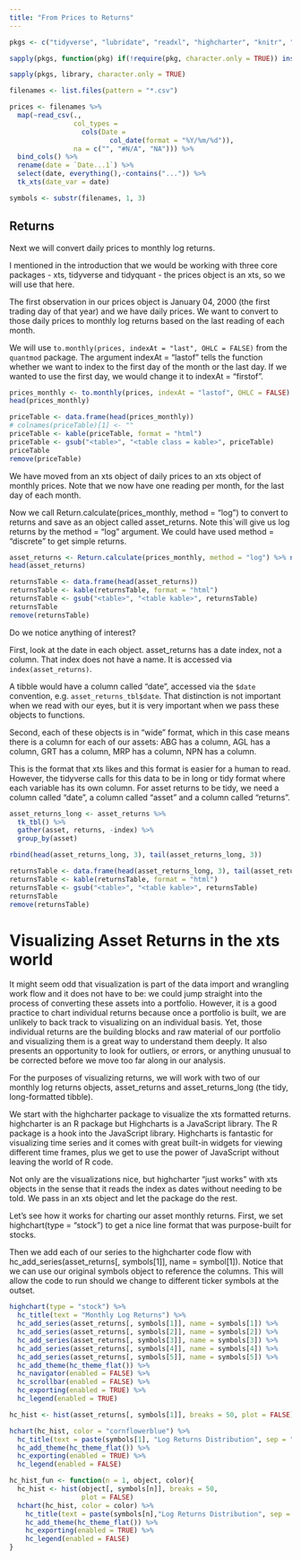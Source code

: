 ```yaml
---
title: "From Prices to Returns"
---
```


```r
pkgs <- c("tidyverse", "lubridate", "readxl", "highcharter", "knitr", "tidyquant", "timetk", "tibbletime", "quantmod", "PerformanceAnalytics", "scales")

sapply(pkgs, function(pkg) if(!require(pkg, character.only = TRUE)) install.packages(pkg, repos = "https://cloud.r-project.org/"))

sapply(pkgs, library, character.only = TRUE)

filenames <- list.files(pattern = "*.csv")

prices <- filenames %>%
  map(~read_csv(.,
                col_types =
                  cols(Date =
                         col_date(format = "%Y/%m/%d")),
                na = c("", "#N/A", "NA"))) %>%
  bind_cols() %>%
  rename(date = `Date...1`) %>%
  select(date, everything(),-contains("...")) %>%
  tk_xts(date_var = date)

symbols <- substr(filenames, 1, 3)
```

## Returns

Next we will convert daily prices to monthly log returns.

I mentioned in the introduction that we would be working with three core packages - xts, tidyverse and tidyquant - the prices object is an xts, so we will use that here.

The first observation in our prices object is January 04, 2000 (the first trading day of that year) and we have daily prices. We want to convert to those daily prices to monthly log returns based on the last reading of each month.

We will use `to.monthly(prices, indexAt = "last", OHLC = FALSE)` from the `quantmod` package. The argument indexAt = "lastof" tells the function whether we want to index to the first day of the month or the last day. If we wanted to use the first day, we would change it to indexAt = "firstof".

```r
prices_monthly <- to.monthly(prices, indexAt = "lastof", OHLC = FALSE)
head(prices_monthly)
```




```r
priceTable <- data.frame(head(prices_monthly))
# colnames(priceTable)[1] <- ""
priceTable <- kable(priceTable, format = "html")
priceTable <- gsub("<table>", "<table class = kable>", priceTable)
priceTable
remove(priceTable)
```

We have moved from an xts object of daily prices to an xts object of monthly prices. Note that we now have one reading per month, for the last day of each month.

Now we call Return.calculate(prices_monthly, method = "log") to convert to returns and save as an object called asset_returns. Note this`will give us log returns by the method = "log" argument. We could have used method = "discrete" to get simple returns.

```r
asset_returns <- Return.calculate(prices_monthly, method = "log") %>% na.omit()
head(asset_returns)
```



```r
returnsTable <- data.frame(head(asset_returns))
returnsTable <- kable(returnsTable, format = "html")
returnsTable <- gsub("<table>", "<table kable>", returnsTable)
returnsTable
remove(returnsTable)
```

Do we notice anything of interest?

First, look at the date in each object. asset_returns has a date index, not a column. That index does not have a name. It is accessed via `index(asset_returns)`.

A tibble would have a column called “date”, accessed via the `$date` convention, e.g. `asset_returns_tbl$date`. That distinction is not important when we read with our eyes, but it is very important when we pass these objects to functions.

Second, each of these objects is in “wide” format, which in this case means there is a column for each of our assets: ABG has a column, AGL has a column, GRT has a column, MRP has a column, NPN has a column.

This is the format that xts likes and this format is easier for a human to read. However, the tidyverse calls for this data to be in long or tidy format where each variable has its own column. For asset returns to be tidy, we need a column called “date”, a column called “asset” and a column called “returns”.

```r
asset_returns_long <- asset_returns %>%
  tk_tbl() %>%
  gather(asset, returns, -index) %>% 
  group_by(asset)

rbind(head(asset_returns_long, 3), tail(asset_returns_long, 3))
```



```r
returnsTable <- data.frame(head(asset_returns_long, 3), tail(asset_returns_long, 3))
returnsTable <- kable(returnsTable, format = "html")
returnsTable <- gsub("<table>", "<table kable>", returnsTable)
returnsTable
remove(returnsTable)
```

#  Visualizing Asset Returns in the xts world

It might seem odd that visualization is part of the data import and wrangling work flow and it does not have to be: we could jump straight into the process of converting these assets into a portfolio. However, it is a good practice to chart individual returns because once a portfolio is built, we are unlikely to  back track to visualizing on an individual basis. Yet, those individual returns are the building blocks and raw material of our portfolio and visualizing them is a great way to understand them deeply. It also presents an opportunity to look for outliers, or errors, or anything unusual to be corrected before we move too far along in our analysis.

For the purposes of visualizing returns, we will work with two of our monthly
log returns objects, asset_returns and asset_returns_long (the tidy,
long-formatted tibble).

We start with the highcharter package to visualize the xts formatted returns.
highcharter is an R package but Highcharts is a JavaScript library. The R package is a hook into the JavaScript library. Highcharts is fantastic for visualizing time series and it comes with great built-in widgets for viewing different time frames, plus we get to use the power of JavaScript without leaving the world of R code.

Not only are the visualizations nice, but highcharter “just works” with xts objects in the sense that it reads the index as dates without needing to be told. We pass in an xts object and let the package do the rest. 

Let’s see how it works for charting our asset monthly returns. First, we set highchart(type = "stock") to get a nice line format that was purpose-built for stocks.

Then we add each of our series to the highcharter code flow with hc_add_series(asset_returns[, symbols[1]], name = symbol[1]). Notice that we can use our original symbols object to
reference the columns. This will allow the code to run should we change to different ticker symbols at the outset.

```r
highchart(type = "stock") %>%
  hc_title(text = "Monthly Log Returns") %>%
  hc_add_series(asset_returns[, symbols[1]], name = symbols[1]) %>%
  hc_add_series(asset_returns[, symbols[2]], name = symbols[2]) %>%
  hc_add_series(asset_returns[, symbols[3]], name = symbols[3]) %>%
  hc_add_series(asset_returns[, symbols[4]], name = symbols[4]) %>%
  hc_add_series(asset_returns[, symbols[5]], name = symbols[5]) %>%
  hc_add_theme(hc_theme_flat()) %>%
  hc_navigator(enabled = FALSE) %>%
  hc_scrollbar(enabled = FALSE) %>%
  hc_exporting(enabled = TRUE) %>%
  hc_legend(enabled = TRUE)
```

```r
hc_hist <- hist(asset_returns[, symbols[1]], breaks = 50, plot = FALSE)
```



```r
hchart(hc_hist, color = "cornflowerblue") %>%
  hc_title(text = paste(symbols[1], "Log Returns Distribution", sep = " ")) %>%
  hc_add_theme(hc_theme_flat()) %>%
  hc_exporting(enabled = TRUE) %>%
  hc_legend(enabled = FALSE)
```



```r
hc_hist_fun <- function(n = 1, object, color){ 
  hc_hist <- hist(object[, symbols[n]], breaks = 50,
                  plot = FALSE)
  hchart(hc_hist, color = color) %>%
    hc_title(text = paste(symbols[n],"Log Returns Distribution", sep = " ")) %>%
    hc_add_theme(hc_theme_flat()) %>%
    hc_exporting(enabled = TRUE) %>%
    hc_legend(enabled = FALSE)
}
```
